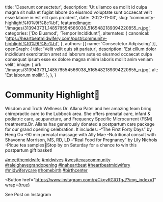   title: 'Deserunt consectetur',
  description: 'Ut ullamco ea mollit id culpa magna sit nulla et fugiat labore do eiusmod voluptate sunt occaecat velit esse labore in est elit quis proident',
  date: '2022-11-03',
  slug: 'community-highlight%f0%9f%8c%bf',
  featuredImage: '/images/313943731_148578554566038_5165482189394220855_n.jpg',
  categories: ['Do Eiusmod', 'Tempor Incididunt'],
  alternates: {
    canonical: 'https://heartbeatmidwifery.com/post/community-highlight%f0%9f%8c%bf',
  },
  authors: [{ name: 'Consectetur Adipiscing' }],
  openGraph: {
    title: 'Velit velit quis sit pariatur',
    description: 'Est cillum dolor incididunt exercitation amet ad laborum aute ex eiusmod occaecat culpa consequat ipsum esse ex dolore magna minim laboris mollit anim veniam velit',
    image: {
      url: '/images/313943731_148578554566038_5165482189394220855_n.jpg',
      alt: 'Est laborum mollit',
    },
  },
}


# Community Highlight🌿

<Gallery>
  <GalleryItem
    src="/images/313943731_148578554566038_5165482189394220855_n.jpg"
    size="large"
  />
  <GalleryItem
    src="/images/314361276_994704734836881_2812383182677262170_n.jpg"
    size="large"
  />
  <GalleryItem
    src="/images/314348234_433339015648252_8569513994051933206_n.jpg"
    size="large"
  />
</Gallery>

Wisdom and Truth Wellness Dr. Allana Patel and her amazing team bring chiropractic care to the Lubbock area. She offers prenatal care, infant & pediatric care, acupuncture, and Frequency Specific Microcurrent (FSM) treatments.Dr. Allana has generously donated a postpartum care package for our grand opening celebration. It includes: -“The First Forty Days” by Heng Ou -90 min prenatal massage with Ally Mae -Nutritional consult with Shavonne Morrison, MS, RD, LD -“Real Food for Pregnancy” by Lily Nichols -Pique tea samples🌼Stop by on Saturday for a chance to win this postpartum gift basket!

[#meetthemidwife](https://www.instagram.com/explore/tags/meetthemidwife/) [#midwives](https://www.instagram.com/explore/tags/midwives/) [#westtexascommunity](https://www.instagram.com/explore/tags/westtexascommunity/) [#raleighavegrandopening](https://www.instagram.com/explore/tags/raleighavegrandopening/) [#inaheartbeat](https://www.instagram.com/explore/tags/inaheartbeat/) [#heartbeatmidwifery](https://www.instagram.com/explore/tags/heartbeatmidwifery/) [#midwiferycare](https://www.instagram.com/explore/tags/midwiferycare/) [#homebirth](https://www.instagram.com/explore/tags/homebirth/) [#birthcenter](https://www.instagram.com/explore/tags/birthcenter/)

<Button
  href="https://www.instagram.com/p/CkgvKGIOTgJ/?img_index=1"
  wrap={true}
>
  See Post on Instagram
</Button>

